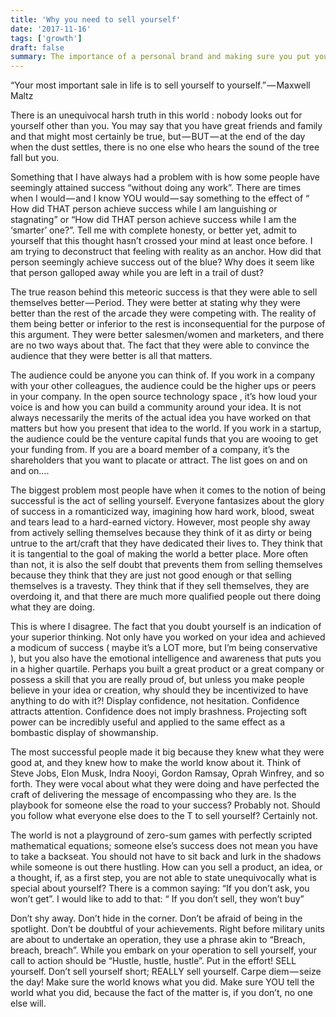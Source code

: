 ```yaml
---
title: 'Why you need to sell yourself'
date: '2017-11-16'
tags: ['growth']
draft: false
summary: The importance of a personal brand and making sure you put yourself out there
---
```


“Your most important sale in life is to sell yourself to yourself.” — Maxwell Maltz

There is an unequivocal harsh truth in this world : nobody looks out for yourself other than you. You may say that you have great friends and family and that might most certainly be true, but — BUT — at the end of the day when the dust settles, there is no one else who hears the sound of the tree fall but you.

Something that I have always had a problem with is how some people have seemingly attained success “without doing any work”. There are times when I would — and I know YOU would — say something to the effect of “ How did THAT person achieve success while I am languishing or stagnating” or “How did THAT person achieve success while I am the ‘smarter’ one?”. Tell me with complete honesty, or better yet, admit to yourself that this thought hasn’t crossed your mind at least once before. I am trying to deconstruct that feeling with reality as an anchor. How did that person seemingly achieve success out of the blue? Why does it seem like that person galloped away while you are left in a trail of dust?

The true reason behind this meteoric success is that they were able to sell themselves better — Period. They were better at stating why they were better than the rest of the arcade they were competing with. The reality of them being better or inferior to the rest is inconsequential for the purpose of this argument. They were better salesmen/women and marketers, and there are no two ways about that. The fact that they were able to convince the audience that they were better is all that matters.

The audience could be anyone you can think of. If you work in a company with your other colleagues, the audience could be the higher ups or peers in your company. In the open source technology space , it’s how loud your voice is and how you can build a community around your idea. It is not always necessarily the merits of the actual idea you have worked on that matters but how you present that idea to the world. If you work in a startup, the audience could be the venture capital funds that you are wooing to get your funding from. If you are a board member of a company, it’s the shareholders that you want to placate or attract. The list goes on and on and on….

The biggest problem most people have when it comes to the notion of being successful is the act of selling yourself. Everyone fantasizes about the glory of success in a romanticized way, imagining how hard work, blood, sweat and tears lead to a hard-earned victory. However, most people shy away from actively selling themselves because they think of it as dirty or being untrue to the art/craft that they have dedicated their lives to. They think that it is tangential to the goal of making the world a better place. More often than not, it is also the self doubt that prevents them from selling themselves because they think that they are just not good enough or that selling themselves is a travesty. They think that if they sell themselves, they are overdoing it, and that there are much more qualified people out there doing what they are doing.

This is where I disagree. The fact that you doubt yourself is an indication of your superior thinking. Not only have you worked on your idea and achieved a modicum of success ( maybe it’s a LOT more, but I’m being conservative ), but you also have the emotional intelligence and awareness that puts you in a higher quartile. Perhaps you built a great product or a great company or possess a skill that you are really proud of, but unless you make people believe in your idea or creation, why should they be incentivized to have anything to do with it?! Display confidence, not hesitation. Confidence attracts attention. Confidence does not imply brashness. Projecting soft power can be incredibly useful and applied to the same effect as a bombastic display of showmanship.

The most successful people made it big because they knew what they were good at, and they knew how to make the world know about it. Think of Steve Jobs, Elon Musk, Indra Nooyi, Gordon Ramsay, Oprah Winfrey, and so forth. They were vocal about what they were doing and have perfected the craft of delivering the message of encompassing who they are. Is the playbook for someone else the road to your success? Probably not. Should you follow what everyone else does to the T to sell yourself? Certainly not.

The world is not a playground of zero-sum games with perfectly scripted mathematical equations; someone else’s success does not mean you have to take a backseat. You should not have to sit back and lurk in the shadows while someone is out there hustling. How can you sell a product, an idea, or a thought, if, as a first step, you are not able to state unequivocally what is special about yourself? There is a common saying: “If you don’t ask, you won’t get”. I would like to add to that: “ If you don’t sell, they won’t buy”

Don’t shy away. Don’t hide in the corner. Don’t be afraid of being in the spotlight. Don’t be doubtful of your achievements. Right before military units are about to undertake an operation, they use a phrase akin to “Breach, breach, breach”. While you embark on your operation to sell yourself, your call to action should be “Hustle, hustle, hustle”. Put in the effort! SELL yourself. Don’t sell yourself short; REALLY sell yourself. Carpe diem — seize the day! Make sure the world knows what you did. Make sure YOU tell the world what you did, because the fact of the matter is, if you don’t, no one else will.
